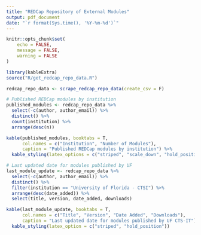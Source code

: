 ```yaml
---
title: "REDCap Repository of External Modules"
output: pdf_document
date: "`r format(Sys.time(), '%Y-%m-%d')`"
---
```


```r
knitr::opts_chunk$set(
	echo = FALSE,
	message = FALSE,
	warning = FALSE
)

library(kableExtra)
source("R/get_redcap_repo_data.R")

redcap_repo_data <- scrape_redcap_repo_data(create_csv = F)
```


```r
# Published REDCap modules by institution
published_modules <- redcap_repo_data %>%
  select(-c(author, author_email)) %>% 
  distinct() %>% 
  count(institution) %>%
  arrange(desc(n))

kable(published_modules, booktabs = T, 
      col.names = c("Institution", "Number of Modules"),
      caption = "Published REDCap modules by institution") %>% 
  kable_styling(latex_options = c("striped", "scale_down", "hold_position"))
```

```r
# Last updated date for modules published by UF
last_module_update <- redcap_repo_data %>%
  select(-c(author, author_email)) %>% 
  distinct() %>% 
  filter(institution == "University of Florida - CTSI") %>%
  arrange(desc(date_added)) %>% 
  select(title, version, date_added, downloads)

kable(last_module_update, booktabs = T, 
      col.names = c("Title", "Version", "Date Added", "Downloads"),
      caption = "Last updated date for modules published by UF CTS-IT") %>% 
  kable_styling(latex_option = c("striped", "hold_position"))
```

